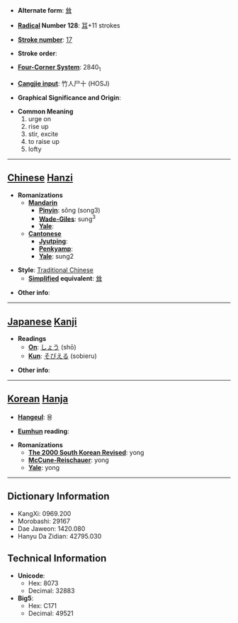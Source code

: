 * '''Alternate form''': [[耸]]

* '''[[Wiktionary:Chinese radical index| Radical]] Number 128''': [[Wiktionary:Chinese radical index 耳|耳]]+11 strokes

* '''[[Wiktionary:Chinese total strokes index|Stroke number]]''': [[Wiktionary:Chinese total strokes index 17|17]]

* '''Stroke order''': 

* '''[[Wiktionary:Chinese four corner index|Four-Corner System]]''': 2840<sub>1</sub>

* '''[[Wiktionary:Chinese Cangjie index|Cangjie input]]''': 竹人尸十 (HOSJ)

* '''Graphical Significance and Origin''': 

* '''Common Meaning'''
*#urge on
*# rise up
*# stir, excite
*# to raise up
*# lofty


----

== [[Chinese]] [[Hanzi]] ==

* '''Romanizations'''
** '''[[Mandarin]]'''
*** '''[[Pinyin]]''': sǒng (song3)
*** '''[[Wade-Giles]]''': sung<sup>3</sup>
*** '''[[Yale]]''': 
** '''[[Cantonese]]'''
*** '''[[Jyutping]]''':
*** '''[[Penkyamp]]''': 
*** '''[[Yale]]''': sung2

* '''Style''': [[Traditional Chinese]] 
** '''[[Simplified Chinese|Simplified]] equivalent''': [[耸]]

* '''Other info''': 

----

== [[Japanese]] [[Kanji]] ==

* '''Readings'''
** '''[[On]]''': [[しょう]] (shō)
** '''[[Kun]]''': [[そびえる]] (sobieru)

* '''Other info''':  

----

== [[Korean]] [[Hanja]] ==

* '''[[Hangeul]]''': 용

* '''[[Eumhun]] reading''': 

* '''Romanizations'''
** '''[[The 2000 South Korean Revised Romanization|The 2000 South Korean Revised]]''': yong
** '''[[McCune-Reischauer]]''': yong
** '''[[Yale]]''': yong

----

== Dictionary Information ==

* KangXi: 0969.200
* Morobashi: 29167
* Dae Jaweon: 1420.080
* Hanyu Da Zidian: 42795.030

== Technical Information ==

* '''Unicode''':
** Hex: 8073
** Decimal: 32883
* '''Big5''':
** Hex: C171
** Decimal: 49521